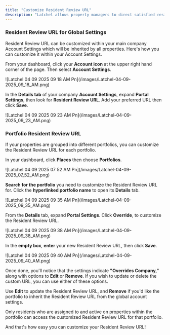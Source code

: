 ```yaml
---
title: "Customize Resident Review URL"
description: "Latchel allows property managers to direct satisfied residents to leave public reviews through a customizable ***Resident Review URL***. When a resident submits a ***4- or 5-star rating*** after a service, they’ll be prompted to visit this URL—helping boost your company’s online presence by turning positive feedback into public endorsements. This guide walks you through how to set it up and make the most of it."
---
```


### **Resident Review URL for Global Settings**

Resident Review URL can be customized within your main company Account Settings which will be inherited by all properties. Here's how you can customize it within your Account Settings.

From your dashboard, click your **Account icon** at the upper right hand corner of the page. Then select **Account Settings**.

<Frame>
  ![Latchel 04 09 2025 09 18 AM Pn](/images/Latchel-04-09-2025_09_18_AM.png)
</Frame>

In the **Details tab** of your company **Account Settings**, expand **Portal Settings**, then look for **Resident Review URL**. Add your preferred URL then click **Save**.

<Frame>
  ![Latchel 04 09 2025 09 23 AM Pn](/images/Latchel-04-09-2025_09_23_AM.png)
</Frame>

### **Portfolio Resident Review URL**

If your properties are grouped into different portfolios, you can customize the Resident Review URL for each portfolio.

In your dashboard, click **Places** then choose **Portfolios**.

<Frame>
  ![Latchel 04 09 2025 07 52 AM Pn](/images/Latchel-04-09-2025_07_52_AM.png)
</Frame>

**Search for the portfolio** you need to customize the Resident Review URL for. Click the **hyperlinked portfolio name** to open its **Details** tab.

<Frame>
  ![Latchel 04 09 2025 09 35 AM Pn](/images/Latchel-04-09-2025_09_35_AM.png)
</Frame>

From the **Details** tab, expand **Portal Settings**. Click **Override**, to customize the Resident Review URL.

<Frame>
  ![Latchel 04 09 2025 09 38 AM Pn](/images/Latchel-04-09-2025_09_38_AM.png)
</Frame>

In the **empty box**, **enter** your new Resident Review URL, then click **Save**.

<Frame>
  ![Latchel 04 09 2025 09 40 AM Pn](/images/Latchel-04-09-2025_09_40_AM.png)
</Frame>

Once done, you'll notice that the settings indicate **"Overrides Company,"** along with options to **Edit** or **Remove**. If you wish to update or delete the custom URL, you can use either of these options.

Use **Edit** to update the Resident Review URL, and **Remove** if you'd like the portfolio to inherit the Resident Review URL from the global account settings.

<Tip>
  Only residents who are assigned to and active on properties within the portfolio can access the customized Resident Review URL for that portfolio.
</Tip>

And that's how easy you can customize your Resident Review URL\!